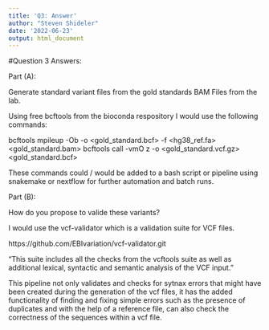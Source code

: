 ```yaml
---
title: 'Q3: Answer'
author: "Steven Shideler"
date: '2022-06-23'
output: html_document
---
```


#Question 3 Answers:

Part (A):

Generate standard variant files from the gold standards BAM Files from the lab. 

Using free bcftools from the bioconda respository I would use the following commands:

bcftools mpileup -Ob -o <gold_standard.bcf> -f <hg38_ref.fa> <gold_standard.bam> 
bcftools call -vmO z -o <gold_standard.vcf.gz> <gold_standard.bcf>

These commands could / would be added to a bash script or pipeline using snakemake or nextflow for further automation and batch runs. 

Part (B):

How do you propose to valide these variants?

I would use the vcf-validator which is a validation suite for VCF files.

https://github.com/EBIvariation/vcf-validator.git

"This suite includes all the checks from the vcftools suite as well as additional lexical, syntactic and semantic analysis of the VCF input."

This pipeline not only validates and checks for sytnax errors that might have been created during the generation of the vcf files, it has the added functionality of finding and fixing simple errors such as the presence of duplicates and with the help of a reference file, can also check the correctness of the sequences within a vcf file. 